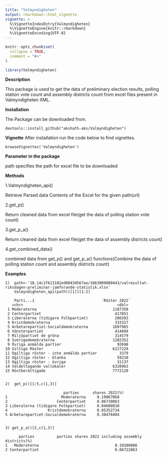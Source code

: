 ```yaml
---
title: "Valmyndigheten"
output: rmarkdown::html_vignette
vignette: >
  %\VignetteIndexEntry{Valmyndigheten}
  %\VignetteEngine{knitr::rmarkdown}
  %\VignetteEncoding{UTF-8}
---
```


```r
knitr::opts_chunk$set(
  collapse = TRUE,
  comment = "#>"
)
```

```r
library(Valmyndigheten)
```


**Description**

This package is used to get the data of preliminary election results, polling station vote count and assembly districts count from excel files present in Valmyndigheten XML.

**Installation** 

The Package can be downloaded from.
    
    devtools::install_github("akshath-aks/Valmyndigheten")

**Vignette**
After installation run the code below to find vignettes.
    
    browseVignettes('Valmyndigheten')
    
**Parameter in the package **

path
specifies the path for excel file to be downloaded

**Methods**

1.Valmyndigheten_api()

Retrieve Parsed data Contents of the Excel for the given path(url)

2.get_p()

Return cleaned data from excel file(get the data of polling station vote count)

3.get_p_a()

Return cleaned data from excel file(get the data of assembly districts count)

4.get_combined_data()

combined data from get_p() and get_p_a() functions(Combine the data of polling station count and assembly districts count)

**Examples**


    1)  path<-'18.14c1f613181ed0043d567ae/1663009000443/valresultat-riksdagen-preliminar-jamforande-statistik.xlsx'
        Valmyndigheten_api(path)[[1]][1:2]
        
        Parti...1                              `Röster 2022`
       <chr>                                          <dbl>
     1 Moderaterna                                  1187350
     2 Centerpartiet                                 417851
     3 Liberalerna (tidigare Folkpartiet)            286503
     4 Kristdemokraterna                             333327
     5 Arbetarepartiet-Socialdemokraterna           1897965
     6 Vänsterpartiet                                414604
     7 Miljöpartiet de gröna                         314579
     8 Sverigedemokraterna                          1282352
     9 Övriga anmälda partier                         92698
    10 Giltiga Röster                               6227229
    11 Ogiltiga röster - inte anmälda partier          3379
    12 Ogiltiga röster - blanka                       59218
    13 Ogiltiga röster - övriga                       31137
    14 Valdeltagande vallokaler                     6320963
    15 Röstberättigade                              7772120

 
    2)  get_p()[1:5,c(1,3)]
    
                              parties      shares 2022(%)
    1                        Moderaterna     0.19067068
    2                      Centerpartiet     0.06710063
    3 Liberalerna (tidigare Folkpartiet)     0.04600810
    4                  Kristdemokraterna     0.05352734
    5 Arbetarepartiet-Socialdemokraterna     0.30478484
    
    
    3) get_p_a()[2,c(1,3)]
    
          parties          parties shares 2022 including assembly districts(%)
    1   Moderaterna                                  0.19100886
    2 Centerpartiet                                  0.06722063
